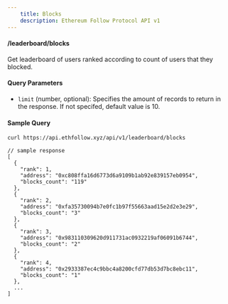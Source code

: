 ```yaml
---
    title: Blocks
    description: Ethereum Follow Protocol API v1
---
```


#### /leaderboard/blocks
Get leaderboard of users ranked according to count of users that they blocked. 



#### Query Parameters
- `limit` (number, optional): Specifies the amount of records to return in the response. If not specifed, default value is 10.


#### Sample Query
```sh
curl https://api.ethfollow.xyz/api/v1/leaderboard/blocks
```

```jsonc
// sample response
[
  {
    "rank": 1,
    "address": "0xc808ffa16d6773d6a9109b1ab92e839157eb0954",
    "blocks_count": "119"
  },
  {
    "rank": 2,
    "address": "0xfa35730094b7e0fc1b97f55663aad15e2d2e3e29",
    "blocks_count": "3"
  },
  {
    "rank": 3,
    "address": "0x983110309620d911731ac0932219af06091b6744",
    "blocks_count": "2"
  },
  {
    "rank": 4,
    "address": "0x2933387ec4c9bbc4a8200cfd77db53d7bc8ebc11",
    "blocks_count": "1"
  },
  ...
]
```